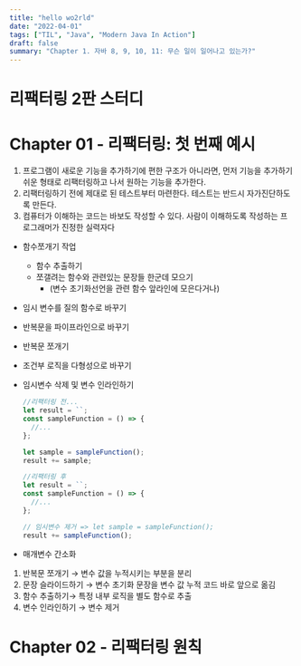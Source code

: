 ```yaml
---
title: "hello wo2rld"
date: "2022-04-01"
tags: ["TIL", "Java", "Modern Java In Action"]
draft: false
summary: "Chapter 1. 자바 8, 9, 10, 11: 무슨 일이 일어나고 있는가?"
---
```


# 리팩터링 2판 스터디

# Chapter 01 - 리팩터링: 첫 번째 예시

1. 프로그램이 새로운 기능을 추가하기에 편한 구조가 아니라면, 먼저 기능을 추가하기 쉬운 형태로 리팩터링하고 나서 원하는 기능을 추가한다.
2. 리팩터링하기 전에 제대로 된 테스트부터 마련한다. 테스트는 반드시 자가진단하도록 만든다.
3. 컴퓨터가 이해하는 코드는 바보도 작성할 수 있다. 사람이 이해하도록 작성하는 프로그래머가 진정한 실력자다

- 함수쪼개기 작업
  - 함수 추출하기
  - 쪼갤려는 함수와 관련있는 문장들 한군데 모으기
    - (변수 초기화선언을 관련 함수 앞라인에 모은다거나)
- 임시 변수를 질의 함수로 바꾸기
- 반복문을 파이프라인으로 바꾸기
- 반복문 쪼개기
- 조건부 로직을 다형성으로 바꾸기
- 임시변수 삭제 및 변수 인라인하기

  ```jsx
  //리팩터링 전...
  let result = ``;
  const sampleFunction = () => {
    //...
  };

  let sample = sampleFunction();
  result += sample;

  //리팩터링 후
  let result = ``;
  const sampleFunction = () => {
    //...
  };

  // 임시변수 제거 => let sample = sampleFunction();
  result += sampleFunction();
  ```

- 매개변수 간소화

1. 반복문 쪼개기 → 변수 값을 누적시키는 부분을 분리
2. 문장 슬라이드하기 → 변수 초기화 문장을 변수 값 누적 코드 바로 앞으로 옮김
3. 함수 추출하기→ 특정 내부 로직을 별도 함수로 추출
4. 변수 인라인하기 → 변수 제거

# Chapter 02 - 리팩터링 원칙
